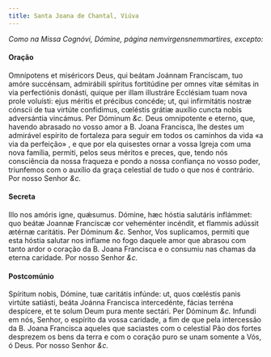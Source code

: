 ```yaml
---
title: Santa Joana de Chantal, Viúva
---
```


<em>Como na Missa Cognóvi, Dómine, página nemvirgensnemmartires, excepto:</em>

#### Oração

<div class="grid grid-cols-2 gap-5">
  <span class="text-justify">
    Omnípotens et miséricors Deus, qui beátam Joánnam Francíscam, tuo amóre
    succénsam, admirábili spíritus fortitúdine per omnes vitæ sémitas in via
    perfectiónis donásti, quique per illam illustráre Ecclésiam tuam nova prole
    voluísti: ejus méritis et précibus concéde; ut, qui infirmitátis nostræ
    cónscii de tua virtúte confídimus, cœléstis grátiæ auxílio cuncta nobis
    adversántia vincámus. Per Dóminum <em>&c.</em>
  </span>
  <span class="text-justify">
    Deus omnipotente e eterno, que, havendo abrasado no vosso amor a B. Joana
    Francisca, lhe destes um admirável espírito de fortaleza para seguir em
    todos os caminhos da vida «a via da perfeição» , e que por ela quisestes
    ornar a vossa Igreja com uma nova família, permiti, pelos seus méritos e
    preces, que, tendo nós consciência da nossa fraqueza e pondo a nossa
    confiança no vosso poder, triunfemos com o auxílio da graça celestial de
    tudo o que nos é contrário. Por nosso Senhor <em>&c.</em>
  </span>
</div>

#### Secreta

<div class="grid grid-cols-2 gap-5">
  <span class="text-justify">
    Illo nos amóris igne, quǽsumus. Dómine, hæc hóstia salutáris inflámmet: quo
    beátæ Joannæ Francíscæ cor veheménter incéndit, et flammis adússit ætérnæ
    caritátis. Per Dóminum <em>&c.</em>
  </span>
  <span class="text-justify">
    Senhor, Vos suplicamos, permiti que esta hóstia salutar nos inflame no fogo
    daquele amor que abrasou com tanto ardor o coração da B. Joana Francisca e o
    consumiu nas chamas da eterna caridade. Por nosso Senhor <em>&c.</em>
  </span>
</div>

#### Postcomúnio

<div class="grid grid-cols-2 gap-5">
  <span class="text-justify">
    Spíritum nobis, Dómine, tuæ caritátis infúnde: ut, quos cœléstis panis
    virtúte satiásti, beáta Joánna Francisca intercedénte, fácias terréna
    despícere, et te solum Deum pura mente sectári. Per Dóminum <em>&c.</em>
  </span>
  <span class="text-justify">
    Infundi em nós, Senhor, o espírito da vossa caridade, a fim de que pela
    intercessão da B. Joana Francisca aqueles que saciastes com o celestial Pão
    dos fortes desprezem os bens da terra e com o coração puro se unam somente a
    Vós, ó Deus. Por nosso Senhor <em>&c.</em>
  </span>
</div>
